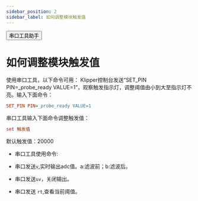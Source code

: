 ```yaml
---
sidebar_position: 2
sidebar_label: 如何调整模块触发值
---
```


<Button variant="contained" disableElevation href="https://apps.microsoft.com/detail/9nblggh43hdm?launch=true&mode=full&hl=en&gl=hk&ocid=bingwebsearch">串口工具助手</Button>

# 如何调整模块触发值
使用串口工具，以下命令可用：
Klipper控制台发送“SET_PIN PIN=_probe_ready VALUE=1”，观察触发指示灯，调整阈值由小到大至指示灯不亮。输入下面命令：
```cfg
SET_PIN PIN=_probe_ready VALUE=1
```
串口工具输入下面命令调整触发值：
```cfg
set 触发值
```
默认触发值：20000
* 串口工具使用命令:

* 串口发送`v`,实时输出adc值。a:滤波前；b:滤波后。
* 串口发送`uv`，关闭输出。
* 串口发送 `rt`,查看当前阈值。
	